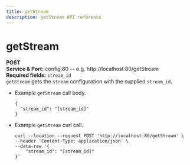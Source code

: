 ```yaml
---
title: getStream
description: getStream API reference
---
```


# getStream
**POST**  
**Service & Port:** config:80 -- e.g. http://localhost:80/getStream  
**Required fields:** `stream_id`  
`getStream` gets the `stream` configuration with the supplied `stream_id`.
  * Example `getStream` call body.  
    ```
    {
      "stream_id": "[stream_id]"
    }
    ```
  * Example `getStream` curl call.  
    ```
    curl --location --request POST 'http://localhost:80/getStream' \
    --header 'Content-Type: application/json' \
    --data-raw '{
        "stream_id": "[stream_id]"
    }'
    ```
